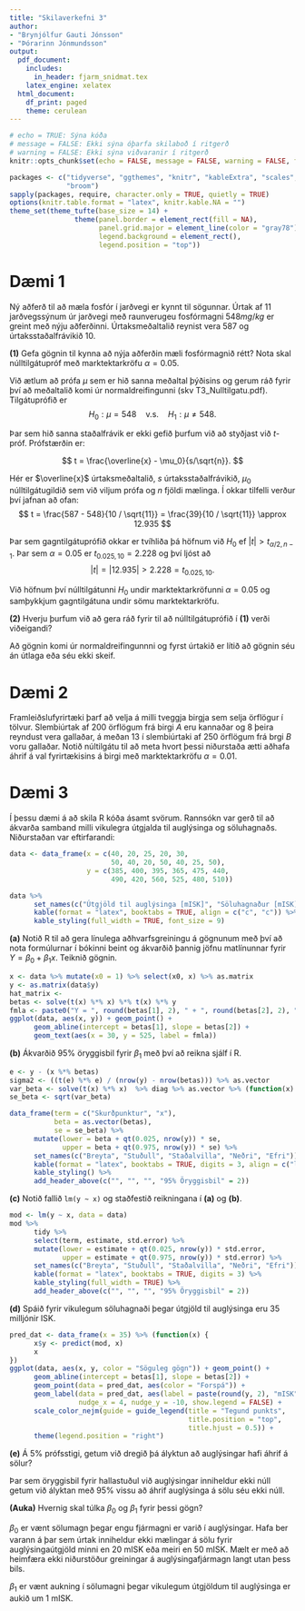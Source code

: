 ```yaml
---
title: "Skilaverkefni 3"
author:
- "Brynjólfur Gauti Jónsson"
- "Þórarinn Jónmundsson"
output:
  pdf_document:
    includes:
      in_header: fjarm_snidmat.tex
    latex_engine: xelatex
  html_document:
    df_print: paged
    theme: cerulean
---
```


```r
# echo = TRUE: Sýna kóða
# message = FALSE: Ekki sýna óþarfa skilaboð í ritgerð
# warning = FALSE: Ekki sýna viðvaranir í ritgerð
knitr::opts_chunk$set(echo = FALSE, message = FALSE, warning = FALSE, fig.pos = 'h')

```

```r
packages <- c("tidyverse", "ggthemes", "knitr", "kableExtra", "scales", "ggforce", "ggsci",
              "broom")
sapply(packages, require, character.only = TRUE, quietly = TRUE)
options(knitr.table.format = "latex", knitr.kable.NA = "")
theme_set(theme_tufte(base_size = 14) +
                theme(panel.border = element_rect(fill = NA),
                      panel.grid.major = element_line(color = "gray78"),
                      legend.background = element_rect(),
                      legend.position = "top"))
```

# Dæmi 1

Ný aðferð til að mæla fosfór í jarðvegi er kynnt til sögunnar. Úrtak af 11 jarðvegssýnum úr jarðvegi með raunverugeu fosfórmagni $548 mg/kg$ er greint með nýju aðferðinni. Úrtaksmeðaltalið reynist vera 587 og úrtaksstaðalfrávikið 10.

**(1)** Gefa gögnin til kynna að nýja aðferðin mæli fosfórmagnið rétt? Nota skal núlltilgátupróf með marktektarkröfu $\alpha = 0.05$.

Við ætlum að prófa $\mu$ sem er hið sanna meðaltal þýðisins og gerum ráð fyrir því að meðaltalið komi úr normaldreifingunni (skv T3_Nulltilgatu.pdf). Tilgátuprófið er 
$$
H_0 : \mu = 548 \quad \mbox{v.s.} \quad H_1: \mu \neq 548.
$$

Þar sem hið sanna staðalfrávik er ekki gefið þurfum við að styðjast við $t$-próf. Prófstærðin er:

$$
t = \frac{\overline{x} - \mu_0}{s/\sqrt{n}}.
$$

Hér er $\overline{x}$ úrtaksmeðaltalið, $s$ úrtaksstaðalfrávikið, $\mu_0$ núlltilgátugildið sem við viljum prófa og $n$ fjöldi mælinga. Í okkar tilfelli verður því jafnan að ofan:
$$
t = \frac{587 - 548}{10 / \sqrt{11}} = \frac{39}{10 / \sqrt{11}} \approx 12.935
$$

Þar sem gagntilgátuprófið okkar er tvíhliða þá höfnum við $H_0$ ef $|t| > t_{\alpha /2, n-1}$. Þar sem $\alpha = 0.05$ er $t_{0.025, 10} = 2.228$ og því ljóst að
$$
|t| = |12.935| > 2.228 = t_{0.025, 10}.
$$

Við höfnum því núlltilgátunni $H_0$ undir marktektarkröfunni $\alpha = 0.05$ og samþykkjum gagntilgátuna undir sömu marktektarkröfu.

**(2)** Hverju þurfum við að gera ráð fyrir til að núlltilgátuprófið í **(1)** verði viðeigandi?

Að gögnin komi úr normaldreifingunnni og fyrst úrtakið er lítið að gögnin séu án útlaga eða séu ekki skeif.

\newpage

# Dæmi 2

Framleiðslufyrirtæki þarf að velja á milli tveggja birgja sem selja örflögur í tölvur. Slembiúrtak af 200 örflögum frá birgi *A* eru kannaðar og 8 þeira reyndust vera gallaðar, á meðan 13 í slembiúrtaki af 250 örflögum frá brgi *B* voru gallaðar. Notið núltilgátu til að meta hvort þessi niðurstaða ætti aðhafa áhrif á val fyrirtækisins á birgi með marktektarkröfu $\alpha = 0.01$.




\newpage

# Dæmi 3

Í þessu dæmi á að skila R kóða ásamt svörum. Rannsókn var gerð til að ákvarða samband milli vikulegra útgjalda til auglýsinga og söluhagnaðs. Niðurstaðan var eftirfarandi:

```r
data <- data_frame(x = c(40, 20, 25, 20, 30, 
                         50, 40, 20, 50, 40, 25, 50),
                   y = c(385, 400, 395, 365, 475, 440, 
                         490, 420, 560, 525, 480, 510))

data %>%
      set_names(c("Útgjöld til auglýsinga [mISK]", "Söluhagnaður [mISK]")) %>%
      kable(format = "latex", booktabs = TRUE, align = c("c", "c")) %>%
      kable_styling(full_width = TRUE, font_size = 9)
```

**(a)** Notið R til að gera línulega aðhvarfsgreiningu á gögnunum með því að nota formúlurnar í bókinni beint og ákvarðið þannig jöfnu matlínunnar fyrir $Y = \beta_0 + \beta_1x$. Teiknið gögnin.

```r
x <- data %>% mutate(x0 = 1) %>% select(x0, x) %>% as.matrix
y <- as.matrix(data$y)
hat_matrix <- 
betas <- solve(t(x) %*% x) %*% t(x) %*% y
fmla <- paste0("Y = ", round(betas[1], 2), " + ", round(betas[2], 2), "x")
ggplot(data, aes(x, y)) + geom_point() +
      geom_abline(intercept = betas[1], slope = betas[2]) +
      geom_text(aes(x = 30, y = 525, label = fmla))
```

\newpage

**(b)** Ákvarðið 95% öryggisbil fyrir $\beta_1$ með því að reikna sjálf í R.

```r
e <- y - (x %*% betas)
sigma2 <- ((t(e) %*% e) / (nrow(y) - nrow(betas))) %>% as.vector
var_beta <- solve(t(x) %*% x)  %>% diag %>% as.vector %>% (function(x) x * sigma2)
se_beta <- sqrt(var_beta)

data_frame(term = c("Skurðpunktur", "x"), 
           beta = as.vector(betas), 
           se = se_beta) %>%
      mutate(lower = beta + qt(0.025, nrow(y)) * se,
             upper = beta + qt(0.975, nrow(y)) * se) %>%
      set_names(c("Breyta", "Stuðull", "Staðalvilla", "Neðri", "Efri")) %>%
      kable(format = "latex", booktabs = TRUE, digits = 3, align = c("l", rep("c", 4))) %>%
      kable_styling() %>%
      add_header_above(c("", "", "", "95% Öryggisbil" = 2))
```   


**(c)** Notið fallið `lm(y ~ x)` og staðfestið reikningana í **(a)** og **(b)**.

```r
mod <- lm(y ~ x, data = data)
mod %>%
      tidy %>%
      select(term, estimate, std.error) %>%
      mutate(lower = estimate + qt(0.025, nrow(y)) * std.error,
             upper = estimate + qt(0.975, nrow(y)) * std.error) %>%
      set_names(c("Breyta", "Stuðull", "Staðalvilla", "Neðri", "Efri")) %>%
      kable(format = "latex", booktabs = TRUE, digits = 3) %>%
      kable_styling(full_width = TRUE) %>%
      add_header_above(c("", "", "", "95% Öryggisbil" = 2))
```

\newpage

**(d)** Spáið fyrir vikulegum söluhagnaði þegar útgjöld til auglýsinga eru 35 milljónir ISK.

```r
pred_dat <- data_frame(x = 35) %>% (function(x) {
      x$y <- predict(mod, x)
      x
})
ggplot(data, aes(x, y, color = "Söguleg gögn")) + geom_point() +
      geom_abline(intercept = betas[1], slope = betas[2]) +
      geom_point(data = pred_dat, aes(color = "Forspá")) +
      geom_label(data = pred_dat, aes(label = paste(round(y, 2), "mISK"), color = "Forspá"), 
                 nudge_x = 4, nudge_y = -10, show.legend = FALSE) +
      scale_color_nejm(guide = guide_legend(title = "Tegund punkts",
                                            title.position = "top",
                                            title.hjust = 0.5)) +
      theme(legend.position = "right")
```


**(e)** Á 5% prófsstigi, getum við dregið þá ályktun að auglýsingar hafi áhrif á sölur?

Þar sem öryggisbil fyrir hallastuðul við auglýsingar inniheldur ekki núll getum við ályktan með 95% vissu að áhrif auglýsinga á sölu séu ekki núll.

**(Auka)** Hvernig skal túlka $\beta_0$ og $\beta_1$ fyrir þessi gögn?

$\beta_0$ er vænt sölumagn þegar engu fjármagni er varið í auglýsingar. Hafa ber varann á þar sem úrtak inniheldur ekki mælingar á sölu fyrir auglýsingaútgjöld minni en 20 mISK eða meiri en 50 mISK. Mælt er með að heimfæra ekki niðurstöður greiningar á auglýsingafjármagn langt utan þess bils.

$\beta_1$ er vænt aukning í sölumagni þegar vikulegum útgjöldum til auglýsinga er aukið um 1 mISK.
